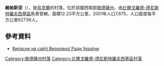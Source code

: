 {{coord|46|11|14|N|30|15|33|E|scale:30000|display=title}}

'''維帕斯涅'''（{{lang-uk|Випасне}}），是[[烏克蘭|烏克蘭]]的村落，位於該國西南部[[敖德薩州|敖德薩州]]，由[[比爾戈羅德-德尼斯特羅夫西基區|比爾戈羅德-德尼斯特羅夫西基區]]負責管轄，面積12.23平方公里，2001年人口7,675，人口密度每平方公里627.56人。

==參考資料==
* [http://w1.c1.rada.gov.ua/pls/z7502/A005?rf7571=23798 Випасне на сайті Верховної Ради України]{{dead link|date=2018年1月 |bot=InternetArchiveBot |fix-attempted=yes }}

{{DEFAULTSORT:Випасне}}
[[Category:敖德薩州村落|Category:敖德薩州村落]]
[[Category:比爾戈羅德-德尼斯特羅夫西基區村落|Category:比爾戈羅德-德尼斯特羅夫西基區村落]]


{{Odessa-geo-stub}}